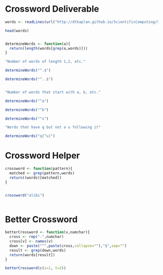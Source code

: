 Crossword Deliverable
===================================
```r
words <- readLines(url("http://dtkaplan.github.io/ScientificComputing/Syllabus/Daily/Day-07/word_list_moby_crossword-flat/word_list_moby_crossword.flat.txt"))

head(words)


determineWords <- function(a){
  return(length(words[grep(a,words)]))
}

"Number of words of length 1,2, etc."

determineWords("^.$")

determineWords("^..$")


"Number of words that start with a, b, etc."

determineWords("^a")

determineWords("^b")

determineWords("^x")

"Words that have q but not a u following it"

determineWords("q[^u]")

```

# Crossword Helper

```r

crossword <- function(pattern){
  matched <- grep(pattern,words)
  return((words)[matched])
}


crossword("alibi")
  
```



# Better Crossword

```r

betterCrossword <- function(v,numchar){
  cross <- rep(".",numchar)
  cross[v] <- names(v)
  down <- paste("^",paste(cross,collapse=""),"$",sep="")
  result <- grep(down,words)
  return(words[result])
}

betterCrossword(c(s=1, t=2))
```


